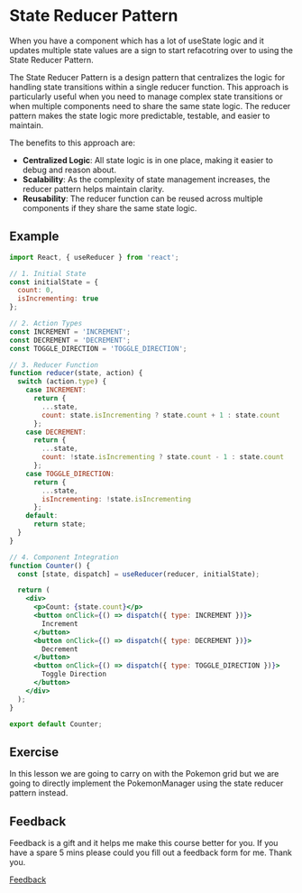 
<Meta title="Lessons/🥈 Silver/State Reducer Pattern/01-Lesson" />

# State Reducer Pattern

When you have a component which has a lot of useState logic and it updates multiple state values are a sign to start refacotring over to using the State Reducer Pattern.

The State Reducer Pattern is a design pattern that centralizes the logic for handling state transitions within a single reducer function. This approach is particularly useful when you need to manage complex state transitions or when multiple components need to share the same state logic. The reducer pattern makes the state logic more predictable, testable, and easier to maintain.

The benefits to this approach are:

- **Centralized Logic**: All state logic is in one place, making it easier to debug and reason about.
- **Scalability**: As the complexity of state management increases, the reducer pattern helps maintain clarity.
- **Reusability**: The reducer function can be reused across multiple components if they share the same state logic.

## Example

```jsx
import React, { useReducer } from 'react';

// 1. Initial State
const initialState = {
  count: 0,
  isIncrementing: true
};

// 2. Action Types
const INCREMENT = 'INCREMENT';
const DECREMENT = 'DECREMENT';
const TOGGLE_DIRECTION = 'TOGGLE_DIRECTION';

// 3. Reducer Function
function reducer(state, action) {
  switch (action.type) {
    case INCREMENT:
      return {
        ...state,
        count: state.isIncrementing ? state.count + 1 : state.count
      };
    case DECREMENT:
      return {
        ...state,
        count: !state.isIncrementing ? state.count - 1 : state.count
      };
    case TOGGLE_DIRECTION:
      return {
        ...state,
        isIncrementing: !state.isIncrementing
      };
    default:
      return state;
  }
}

// 4. Component Integration
function Counter() {
  const [state, dispatch] = useReducer(reducer, initialState);

  return (
    <div>
      <p>Count: {state.count}</p>
      <button onClick={() => dispatch({ type: INCREMENT })}>
        Increment
      </button>
      <button onClick={() => dispatch({ type: DECREMENT })}>
        Decrement
      </button>
      <button onClick={() => dispatch({ type: TOGGLE_DIRECTION })}>
        Toggle Direction
      </button>
    </div>
  );
}

export default Counter;
```

## Exercise

In this lesson we are going to carry on with the Pokemon grid but we are going to directly implement the PokemonManager using the state reducer pattern instead.

## Feedback

Feedback is a gift and it helps me make this course better for you. If you have a spare 5 mins please could you fill out a feedback form for me. Thank you.

[Feedback](https://github.com/code-mattclaffey/react-design-patterns/issues/new)
